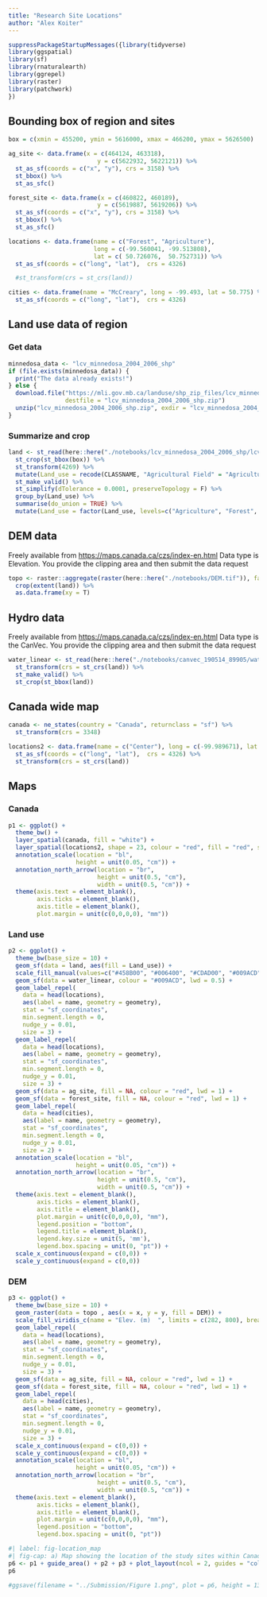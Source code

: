 ```yaml
---
title: "Research Site Locations"
author: "Alex Koiter"
---
```


```r
suppressPackageStartupMessages({library(tidyverse)
library(ggspatial)
library(sf)
library(rnaturalearth)
library(ggrepel)
library(raster)
library(patchwork)
})
```

## Bounding box of region and sites
```r
box = c(xmin = 455200, ymin = 5616000, xmax = 466200, ymax = 5626500)

ag_site <- data.frame(x = c(464124, 463318),
                         y = c(5622932, 5622121)) %>% 
  st_as_sf(coords = c("x", "y"), crs = 3158) %>% 
  st_bbox() %>% 
  st_as_sfc()

forest_site <- data.frame(x = c(460822, 460189),
                         y = c(5619887, 5619206)) %>% 
  st_as_sf(coords = c("x", "y"), crs = 3158) %>% 
  st_bbox() %>% 
  st_as_sfc()

locations <- data.frame(name = c("Forest", "Agriculture"), 
                        long = c(-99.560041, -99.513808), 
                        lat = c( 50.726076,  50.752731)) %>%
  st_as_sf(coords = c("long", "lat"),  crs = 4326)

  #st_transform(crs = st_crs(land))

cities <- data.frame(name = "McCreary", long = -99.493, lat = 50.775) %>%
  st_as_sf(coords = c("long", "lat"),  crs = 4326) 
```

## Land use data of region
### Get data
```r
minnedosa_data <- "lcv_minnedosa_2004_2006_shp"
if (file.exists(minnedosa_data)) {
  print("The data already exists!")
} else {
  download.file("https://mli.gov.mb.ca/landuse/shp_zip_files/lcv_minnedosa_2004_2006_shp.zip", 
                destfile = "lcv_minnedosa_2004_2006_shp.zip")
  unzip("lcv_minnedosa_2004_2006_shp.zip", exdir = "lcv_minnedosa_2004_2006_shp")
}
```

### Summarize and crop
```r
land <- st_read(here::here("./notebooks/lcv_minnedosa_2004_2006_shp/lcv_minnedosa_2004_2006.shp")) %>%
  st_crop(st_bbox(box)) %>%
  st_transform(4269) %>%
  mutate(Land_use = recode(CLASSNAME, "Agricultural Field" = "Agriculture", "Agri - Forage Field" = "Agriculture", "Water Body" = "Water", "Wetland - Treed Bog" = "Wetland", "Wetland - Marsh" = "Wetland", "Decidious Forest" = "Forest", "Open Decidious Forest" = "Forest", "Mixedwood Forest" = "Forest", "Forest Cut Blocks" = "Forest", "Coniferous Forest" = "Forest","Roads Trails Rail Lines" = "Other", "Sand and Gravel" = "Other", "Cultural Features" = "Other", "Range and Grassland" = "Forage")) %>%
  st_make_valid() %>%
  st_simplify(dTolerance = 0.0001, preserveTopology = F) %>%
  group_by(Land_use) %>%
  summarise(do_union = TRUE) %>%
  mutate(Land_use = factor(Land_use, levels=c("Agriculture", "Forest", "Forage", "Water", "Wetland", "Other")))
```

## DEM data
Freely available from <https://maps.canada.ca/czs/index-en.html>
Data type is Elevation. You provide the clipping area and then submit the data request

```r
topo <- raster::aggregate(raster(here::here("./notebooks/DEM.tif")), fact = 3) %>%
  crop(extent(land)) %>%
  as.data.frame(xy = T)
```

## Hydro data
Freely available from <https://maps.canada.ca/czs/index-en.html>
Data type is the CanVec. You provide the clipping area and then submit the data request

```r
water_linear <- st_read(here::here("./notebooks/canvec_190514_89905/water_linear_flow_1.shp")) %>%
  st_transform(crs = st_crs(land)) %>%
  st_make_valid() %>%
  st_crop(st_bbox(land))
```

## Canada wide map
```r
canada <- ne_states(country = "Canada", returnclass = "sf") %>%
  st_transform(crs = 3348)

locations2 <- data.frame(name = c("Center"), long = c(-99.989671), lat = c(50.742554)) %>%
  st_as_sf(coords = c("long", "lat"),  crs = 4326) %>%
  st_transform(crs = st_crs(land))
```

## Maps
### Canada

```r
p1 <- ggplot() +
  theme_bw() +
  layer_spatial(canada, fill = "white") +
  layer_spatial(locations2, shape = 23, colour = "red", fill = "red", size = 2) +
  annotation_scale(location = "bl",
                   height = unit(0.05, "cm")) +
  annotation_north_arrow(location = "br", 
                         height = unit(0.5, "cm"),
                         width = unit(0.5, "cm")) +
  theme(axis.text = element_blank(),
        axis.ticks = element_blank(),
        axis.title = element_blank(),
        plot.margin = unit(c(0,0,0,0), "mm"))
```

### Land use
```r
p2 <- ggplot() +
  theme_bw(base_size = 10) +
  geom_sf(data = land, aes(fill = Land_use)) +
  scale_fill_manual(values=c("#458B00", "#006400", "#CDAD00", "#009ACD", "#CDB38B",  "#C1CDCD"), name = "Land use") +
  geom_sf(data = water_linear, colour = "#009ACD", lwd = 0.5) +
  geom_label_repel(
    data = head(locations),
    aes(label = name, geometry = geometry),
    stat = "sf_coordinates",
    min.segment.length = 0,
    nudge_y = 0.01, 
    size = 3) +
  geom_label_repel(
    data = head(locations),
    aes(label = name, geometry = geometry),
    stat = "sf_coordinates",
    min.segment.length = 0,
    nudge_y = 0.01, 
    size = 3) +
  geom_sf(data = ag_site, fill = NA, colour = "red", lwd = 1) +
  geom_sf(data = forest_site, fill = NA, colour = "red", lwd = 1) +
  geom_label_repel(
    data = head(cities),
    aes(label = name, geometry = geometry),
    stat = "sf_coordinates",
    min.segment.length = 0,
    nudge_y = 0.01,
    size = 2) +
  annotation_scale(location = "bl",
                   height = unit(0.05, "cm")) +
  annotation_north_arrow(location = "br", 
                         height = unit(0.5, "cm"),
                         width = unit(0.5, "cm")) +
  theme(axis.text = element_blank(),
        axis.ticks = element_blank(),
        axis.title = element_blank(),
        plot.margin = unit(c(0,0,0,0), "mm"),
        legend.position = "bottom",
        legend.title = element_blank(),
        legend.key.size = unit(5, 'mm'),
        legend.box.spacing = unit(0, "pt")) +
  scale_x_continuous(expand = c(0,0)) +
  scale_y_continuous(expand = c(0,0))
```

### DEM
```r
p3 <- ggplot() +
  theme_bw(base_size = 10) +
  geom_raster(data = topo , aes(x = x, y = y, fill = DEM)) + 
  scale_fill_viridis_c(name = "Elev. (m)  ", limits = c(282, 800), breaks = c(300, 550, 800)) +
  geom_label_repel(
    data = head(locations),
    aes(label = name, geometry = geometry),
    stat = "sf_coordinates",
    min.segment.length = 0,
    nudge_y = 0.01,
    size = 3) +
  geom_sf(data = ag_site, fill = NA, colour = "red", lwd = 1) +
  geom_sf(data = forest_site, fill = NA, colour = "red", lwd = 1) +
  geom_label_repel(
    data = head(cities),
    aes(label = name, geometry = geometry),
    stat = "sf_coordinates",
    min.segment.length = 0,
    nudge_y = 0.01,
    size = 3) +
  scale_x_continuous(expand = c(0,0)) +
  scale_y_continuous(expand = c(0,0)) +
  annotation_scale(location = "bl",
                   height = unit(0.05, "cm")) +
  annotation_north_arrow(location = "br", 
                         height = unit(0.5, "cm"),
                         width = unit(0.5, "cm")) +
  theme(axis.text = element_blank(),
        axis.ticks = element_blank(),
        axis.title = element_blank(),
        plot.margin = unit(c(0,0,0,0), "mm"),
        legend.position = "bottom",
        legend.box.spacing = unit(0, "pt")) 
```


```r
#| label: fig-location_map
#| fig-cap: a) Map showing the location of the study sites within Canada. Location of the two study sites and nearby town of McCreary, and regional  b) land use, and c) topography.
p6 <- p1 + guide_area() + p2 + p3 + plot_layout(ncol = 2, guides = "collect") + plot_annotation(tag_levels = 'a', tag_suffix = ')')
p6

#ggsave(filename = "../Submission/Figure 1.png", plot = p6, height = 130, width = 140, units = "mm", dpi = 600)
```